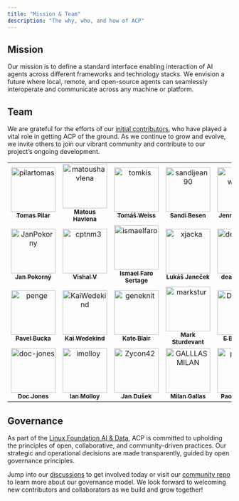 ```yaml
---
title: "Mission & Team"
description: "The why, who, and how of ACP"
---
```


## Mission

Our mission is to define a standard interface enabling interaction of AI agents across different frameworks and technology stacks. We envision a future where local, remote, and open-source agents can seamlessly interoperate and communicate across any machine or platform.

## Team

We are grateful for the efforts of our [initial contributors](https://github.com/i-am-bee/acp/graphs/contributors), who have played a vital role in getting ACP of the ground. As we continue to grow and evolve, we invite others to join our vibrant community and contribute to our project’s ongoing development.


<!-- readme: contributors -start -->
<table>
	<tbody>
		<tr>
            <td align="center">
                <a href="https://github.com/pilartomas">
                    <img src="https://avatars.githubusercontent.com/u/25405604?v=4" width="100;" alt="pilartomas"/>
                    <br />
                    <sub><b>Tomas Pilar</b></sub>
                </a>
            </td>
            <td align="center">
                <a href="https://github.com/matoushavlena">
                    <img src="https://avatars.githubusercontent.com/u/9358330?v=4" width="100;" alt="matoushavlena"/>
                    <br />
                    <sub><b>Matous Havlena</b></sub>
                </a>
            </td>
            <td align="center">
                <a href="https://github.com/tomkis">
                    <img src="https://avatars.githubusercontent.com/u/5079224?v=4" width="100;" alt="tomkis"/>
                    <br />
                    <sub><b>Tomáš Weiss</b></sub>
                </a>
            </td>
            <td align="center">
                <a href="https://github.com/sandijean90">
                    <img src="https://avatars.githubusercontent.com/u/54007515?v=4" width="100;" alt="sandijean90"/>
                    <br />
                    <sub><b>Sandi Besen</b></sub>
                </a>
            </td>
            <td align="center">
                <a href="https://github.com/jenna-winkler">
                    <img src="https://avatars.githubusercontent.com/u/135358348?v=4" width="100;" alt="jenna-winkler"/>
                    <br />
                    <sub><b>Jenna Winkler</b></sub>
                </a>
            </td>
            <td align="center">
                <a href="https://github.com/jezekra1">
                    <img src="https://avatars.githubusercontent.com/u/43778522?v=4" width="100;" alt="jezekra1"/>
                    <br />
                    <sub><b>Radek Ježek</b></sub>
                </a>
            </td>
		</tr>
		<tr>
            <td align="center">
                <a href="https://github.com/JanPokorny">
                    <img src="https://avatars.githubusercontent.com/u/4580066?v=4" width="100;" alt="JanPokorny"/>
                    <br />
                    <sub><b>Jan Pokorný</b></sub>
                </a>
            </td>
            <td align="center">
                <a href="https://github.com/cptnm3">
                    <img src="https://avatars.githubusercontent.com/u/56761954?v=4" width="100;" alt="cptnm3"/>
                    <br />
                    <sub><b>Vishal V</b></sub>
                </a>
            </td>
            <td align="center">
                <a href="https://github.com/ismaelfaro">
                    <img src="https://avatars.githubusercontent.com/u/843598?v=4" width="100;" alt="ismaelfaro"/>
                    <br />
                    <sub><b>Ismael Faro Sertage</b></sub>
                </a>
            </td>
            <td align="center">
                <a href="https://github.com/xjacka">
                    <img src="https://avatars.githubusercontent.com/u/9572709?v=4" width="100;" alt="xjacka"/>
                    <br />
                    <sub><b>Lukáš Janeček</b></sub>
                </a>
            </td>
            <td align="center">
                <a href="https://github.com/deanchanter">
                    <img src="https://avatars.githubusercontent.com/u/37911234?v=4" width="100;" alt="deanchanter"/>
                    <br />
                    <sub><b>deanchanter</b></sub>
                </a>
            </td>
            <td align="center">
                <a href="https://github.com/Tomas2D">
                    <img src="https://avatars.githubusercontent.com/u/15633909?v=4" width="100;" alt="Tomas2D"/>
                    <br />
                    <sub><b>Tomáš Dvořák</b></sub>
                </a>
            </td>
		</tr>
		<tr>
            <td align="center">
                <a href="https://github.com/penge">
                    <img src="https://avatars.githubusercontent.com/u/907255?v=4" width="100;" alt="penge"/>
                    <br />
                    <sub><b>Pavel Bucka</b></sub>
                </a>
            </td>
            <td align="center">
                <a href="https://github.com/KaiWedekind">
                    <img src="https://avatars.githubusercontent.com/u/12070900?v=4" width="100;" alt="KaiWedekind"/>
                    <br />
                    <sub><b>Kai Wedekind</b></sub>
                </a>
            </td>
            <td align="center">
                <a href="https://github.com/geneknit">
                    <img src="https://avatars.githubusercontent.com/u/3604110?v=4" width="100;" alt="geneknit"/>
                    <br />
                    <sub><b>Kate Blair</b></sub>
                </a>
            </td>
            <td align="center">
                <a href="https://github.com/markstur">
                    <img src="https://avatars.githubusercontent.com/u/7129103?v=4" width="100;" alt="markstur"/>
                    <br />
                    <sub><b>Mark Sturdevant</b></sub>
                </a>
            </td>
            <td align="center">
                <a href="https://github.com/Deriverx2">
                    <img src="https://avatars.githubusercontent.com/u/117281795?v=4" width="100;" alt="Deriverx2"/>
                    <br />
                    <sub><b>E B Benson </b></sub>
                </a>
            </td>
            <td align="center">
                <a href="https://github.com/gabe-l-hart">
                    <img src="https://avatars.githubusercontent.com/u/1254484?v=4" width="100;" alt="gabe-l-hart"/>
                    <br />
                    <sub><b>Gabe Goodhart</b></sub>
                </a>
            </td>
		</tr>
		<tr>
            <td align="center">
                <a href="https://github.com/doc-jones">
                    <img src="https://avatars.githubusercontent.com/u/37349558?v=4" width="100;" alt="doc-jones"/>
                    <br />
                    <sub><b>Doc Jones</b></sub>
                </a>
            </td>
            <td align="center">
                <a href="https://github.com/imolloy">
                    <img src="https://avatars.githubusercontent.com/u/828631?v=4" width="100;" alt="imolloy"/>
                    <br />
                    <sub><b>Ian Molloy</b></sub>
                </a>
            </td>
            <td align="center">
                <a href="https://github.com/Zycon42">
                    <img src="https://avatars.githubusercontent.com/u/1699787?v=4" width="100;" alt="Zycon42"/>
                    <br />
                    <sub><b>Jan Dušek</b></sub>
                </a>
            </td>
            <td align="center">
                <a href="https://github.com/GALLLASMILAN">
                    <img src="https://avatars.githubusercontent.com/u/44726162?v=4" width="100;" alt="GALLLASMILAN"/>
                    <br />
                    <sub><b>Milan Gallas</b></sub>
                </a>
            </td>
            <td align="center">
                <a href="https://github.com/pdettori">
                    <img src="https://avatars.githubusercontent.com/u/6678093?v=4" width="100;" alt="pdettori"/>
                    <br />
                    <sub><b>Paolo Dettori</b></sub>
                </a>
            </td>
            <td align="center">
                <a href="https://github.com/tituslhy">
                    <img src="https://avatars.githubusercontent.com/u/7207877?v=4" width="100;" alt="tituslhy"/>
                    <br />
                    <sub><b>Titus Lim</b></sub>
                </a>
            </td>
		</tr>
	<tbody>
</table>
<!-- readme: contributors -end -->

## Governance

As part of the [Linux Foundation AI & Data](https://lfaidata.foundation/), ACP is committed to upholding the principles of open, collaborative, and community-driven practices. Our strategic and operational decisions are made transparently, guided by open governance principles.

Jump into our [discussions](https://github.com/i-am-bee/acp/discussions) to get involved today or visit our [community repo](https://github.com/i-am-bee/community) to learn more about our governance model. We look forward to welcoming new contributors and collaborators as we build and grow together\!
